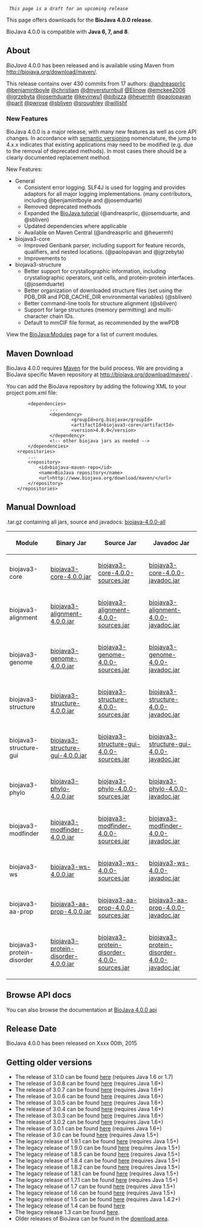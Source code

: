   ''This page is a draft for an upcoming release''

This page offers downloads for the <b>BioJava 4.0.0 release</b>. 

BioJava 4.0.0 is compatible with <b>Java 6, 7, and 8</b>.

== About ==
''BioJava'' 4.0.0 has been released and is available using Maven from
[http://biojava.org/download/maven/ http://biojava.org/download/maven/].

This release contains over 430 commits from 17 authors:
[https://www.github.com/andreasprlic @andreasprlic]
[https://www.github.com/benjamintboyle @benjamintboyle]
[https://www.github.com/christiam @christiam]
[https://www.github.com/dmyersturnbull @dmyersturnbull]
[https://www.github.com/Elinow @Elinow]
[https://www.github.com/emckee2006 @emckee2006]
[https://www.github.com/jgrzebyta @jgrzebyta]
[https://www.github.com/josemduarte @josemduarte]
[https://www.github.com/kevinwu1 @kevinwu1]
[https://www.github.com/pibizza @pibizza]
[https://www.github.com/heuermh @heuermh]
[https://www.github.com/paolopavan @paolopavan]
[https://www.github.com/parit @parit]
[https://www.github.com/pwrose @pwrose]
[https://www.github.com/sbliven @sbliven]
[https://www.github.com/sroughley @sroughley]
[https://www.github.com/willishf @willishf]


===New Features===

BioJava 4.0.0 is a major release, with many new features as well as core API changes. In accordance with [http://semver.org/ semantic versioning] nomenclature, the jump to 4.x.x indicates that existing applications may need to be modified (e.g. due to the removal of deprecated methods). In most cases there should be a clearly documented replacement method.

New Features:

* General
** Consistent error logging. SLF4J is used for logging and provides adaptors for all major logging implementations. (many contributors, including @benjamintboyle and @josemduarte)
** Removed deprecated methods
** Expanded the [https://github.com/biojava/biojava3-tutorial/ BioJava tutorial] (@andreasprlic, @josemduarte, and @sbliven)
** Updated dependencies where applicable
** Available on Maven Central (@andreasprlic and @heuermh)
* biojava3-core
** Improved Genbank parser, including support for feature records, qualifiers, and nested locations. (@paolopavan and @jgrzebyta)
** Improvements to 
* biojava3-structure
** Better support for crystallographic information, including crystallographic operators, unit cells, and protein-protein interfaces. (@josemduarte)
** Better organization of downloaded structure files (set using the PDB_DIR and PDB_CACHE_DIR environmental variables) (@sbliven)
** Better command-line tools for structure alignment (@sbliven)
** Support for large structures (memory permitting) and multi-character chain IDs.
** Default to mmCIF file format, as recommended by the wwPDB


View the [[BioJava:Modules]] page for a list of current modules.

== Maven Download ==
BioJava 4.0.0 requires [http://maven.apache.org/ Maven] for the build process. We are providing a BioJava specific Maven repository at http://biojava.org/download/maven/ .

You can add the BioJava repository by adding the following XML to your project pom.xml file:
<pre>
        <dependencies>
                ...
                <dependency>
                        <groupId>org.biojava</groupId>
                        <artifactId>biojava3-core</artifactId>
                        <version>4.0.0</version>
                </dependency>
                <!-- other biojava jars as needed -->
        </dependencies>
	<repositories>
		...
		<repository>
			<id>biojava-maven-repo</id>
			<name>BioJava repository</name>
			<url>http://www.biojava.org/download/maven/</url>			
		</repository>
	</repositories>
</pre>

== Manual Download ==

.tar.gz containing all jars, source and javadocs: [http://biojava.org/download/bj4.0.0/biojava-4.0.0-all.tar.gz biojava-4.0.0-all]

{|
|+
! Module
! Binary Jar
! Source Jar
! Javadoc Jar
|-
| biojava3-core 
| [http://biojava.org/download/maven/org/biojava/biojava3-core/4.0.0/biojava3-core-4.0.0.jar biojava3-core-4.0.0.jar] 
| [http://biojava.org/download/maven/org/biojava/biojava3-core/4.0.0/biojava3-core-4.0.0-sources.jar biojava3-core-4.0.0-sources.jar] 
| [http://biojava.org/download/maven/org/biojava/biojava3-core/4.0.0/biojava3-core-4.0.0-javadoc.jar biojava3-core-4.0.0-javadoc.jar]
|-
| biojava3-alignment 
| [http://biojava.org/download/maven/org/biojava/biojava3-alignment/4.0.0/biojava3-alignment-4.0.0.jar biojava3-alignment-4.0.0.jar] 
| [http://biojava.org/download/maven/org/biojava/biojava3-alignment/4.0.0/biojava3-alignment-4.0.0-sources.jar biojava3-alignment-4.0.0-sources.jar] 
| [http://biojava.org/download/maven/org/biojava/biojava3-alignment/4.0.0/biojava3-alignment-4.0.0-javadoc.jar biojava3-alignment-4.0.0-javadoc.jar]
|-
| biojava3-genome 
| [http://biojava.org/download/maven/org/biojava/biojava3-genome/4.0.0/biojava3-genome-4.0.0.jar biojava3-genome-4.0.0.jar] 
| [http://biojava.org/download/maven/org/biojava/biojava3-genome/4.0.0/biojava3-genome-4.0.0-sources.jar biojava3-genome-4.0.0-sources.jar] 
| [http://biojava.org/download/maven/org/biojava/biojava3-genome/4.0.0/biojava3-genome-4.0.0-javadoc.jar biojava3-genome-4.0.0-javadoc.jar]
|-
| biojava3-structure 
| [http://biojava.org/download/maven/org/biojava/biojava3-structure/4.0.0/biojava3-structure-4.0.0.jar biojava3-structure-4.0.0.jar] 
| [http://biojava.org/download/maven/org/biojava/biojava3-structure/4.0.0/biojava3-structure-4.0.0-sources.jar biojava3-structure-4.0.0-sources.jar] 
| [http://biojava.org/download/maven/org/biojava/biojava3-structure/4.0.0/biojava3-structure-4.0.0-javadoc.jar biojava3-structure-4.0.0-javadoc.jar]
|-
| biojava3-structure-gui 
| [http://biojava.org/download/maven/org/biojava/biojava3-structure-gui/4.0.0/biojava3-structure-gui-4.0.0.jar biojava3-structure-gui-4.0.0.jar] 
| [http://biojava.org/download/maven/org/biojava/biojava3-structure-gui/4.0.0/biojava3-structure-gui-4.0.0-sources.jar biojava3-structure-gui-4.0.0-sources.jar] 
| [http://biojava.org/download/maven/org/biojava/biojava3-structure-gui/4.0.0/biojava3-structure-gui-4.0.0-javadoc.jar biojava3-structure-gui-4.0.0-javadoc.jar]
|-
| biojava3-phylo 
| [http://biojava.org/download/maven/org/biojava/biojava3-phylo/4.0.0/biojava3-phylo-4.0.0.jar biojava3-phylo-4.0.0.jar] 
| [http://biojava.org/download/maven/org/biojava/biojava3-phylo/4.0.0/biojava3-phylo-4.0.0-sources.jar biojava3-phylo-4.0.0-sources.jar] 
| [http://biojava.org/download/maven/org/biojava/biojava3-phylo/4.0.0/biojava3-phylo-4.0.0-javadoc.jar biojava3-phylo-4.0.0-javadoc.jar]
|-
| biojava3-modfinder 
| [http://biojava.org/download/maven/org/biojava/biojava3-modfinder/4.0.0/biojava3-modfinder-4.0.0.jar biojava3-modfinder-4.0.0.jar] 
| [http://biojava.org/download/maven/org/biojava/biojava3-modfinder/4.0.0/biojava3-modfinder-4.0.0-sources.jar biojava3-modfinder-4.0.0-sources.jar] 
| [http://biojava.org/download/maven/org/biojava/biojava3-modfinder/4.0.0/biojava3-modfinder-4.0.0-javadoc.jar biojava3-modfinder-4.0.0-javadoc.jar]
|-
| biojava3-ws 
| [http://biojava.org/download/maven/org/biojava/biojava3-ws/4.0.0/biojava3-ws-4.0.0.jar biojava3-ws-4.0.0.jar] 
| [http://biojava.org/download/maven/org/biojava/biojava3-ws/4.0.0/biojava3-ws-4.0.0-sources.jar biojava3-ws-4.0.0-sources.jar] 
| [http://biojava.org/download/maven/org/biojava/biojava3-ws/4.0.0/biojava3-ws-4.0.0-javadoc.jar biojava3-ws-4.0.0-javadoc.jar]
|-
| biojava3-aa-prop 
| [http://biojava.org/download/maven/org/biojava/biojava3-aa-prop/4.0.0/biojava3-aa-prop-4.0.0.jar biojava3-aa-prop-4.0.0.jar] 
| [http://biojava.org/download/maven/org/biojava/biojava3-aa-prop/4.0.0/biojava3-aa-prop-4.0.0-sources.jar biojava3-aa-prop-4.0.0-sources.jar] 
| [http://biojava.org/download/maven/org/biojava/biojava3-aa-prop/4.0.0/biojava3-aa-prop-4.0.0-javadoc.jar biojava3-aa-prop-4.0.0-javadoc.jar]
|-
| biojava3-protein-disorder 
| [http://biojava.org/download/maven/org/biojava/biojava3-protein-disorder/4.0.0/biojava3-protein-disorder-4.0.0.jar biojava3-protein-disorder-4.0.0.jar] 
| [http://biojava.org/download/maven/org/biojava/biojava3-protein-disorder/4.0.0/biojava3-protein-disorder-4.0.0-sources.jar biojava3-protein-disorder-4.0.0-sources.jar] 
| [http://biojava.org/download/maven/org/biojava/biojava3-protein-disorder/4.0.0/biojava3-protein-disorder-4.0.0-javadoc.jar biojava3-protein-disorder-4.0.0-javadoc.jar]

|}

== Browse API docs ==
You can also browse the documentation at [http://www.biojava.org/docs/api4.0.0/ BioJava 4.0.0 api]

==Release Date==
BioJava 4.0.0 has been released on Xxxx 00th, 2015

== Getting older versions ==
* The release of 3.1.0 can be found [[BioJava:Download 3.1.0|here]] (requires Java 1.6 or 1.7)
* The release of 3.0.8 can be found [[BioJava:Download 3.0.8|here]] (requires Java 1.6+)
* The release of 3.0.7 can be found [[BioJava:Download 3.0.7|here]] (requires Java 1.6+)
* The release of 3.0.6 can be found [[BioJava:Download 3.0.6|here]] (requires Java 1.6+)
* The release of 3.0.5 can be found [[BioJava:Download 3.0.5|here]] (requires Java 1.6+)
* The release of 3.0.4 can be found [[BioJava:Download 3.0.4|here]] (requires Java 1.6+)
* The release of 3.0.3 can be found [[BioJava:Download 3.0.3|here]] (requires Java 1.6+)
* The release of 3.0.2 can be found [[BioJava:Download 3.0.2|here]] (requires Java 1.6+)
* The release of 3.0.1 can be found [[BioJava:Download 3.0.1|here]] (requires Java 1.6+)
* The release of 3.0 can be found [[BioJava:Download 3.0|here]] (requires Java 1.5+)
* The legacy release of 1.9.1 can be found [[BioJava:Download 1.9.1|here]] (requires Java 1.5+)
* The legacy release of 1.9.0 can be found [[BioJava:Download 1.9.0|here]] (requires Java 1.5+)
* The legacy release of 1.8.5 can be found [[BioJava:Download 1.8.5|here]] (requires Java 1.5+)
* The legacy release of 1.8.4 can be found [[BioJava:Download 1.8.4|here]] (requires Java 1.5+)
* The legacy release of 1.8.2 can be found [[BioJava:Download 1.8.2|here]] (requires Java 1.5+)
* The legacy release of 1.8.1 can be found [[BioJava:Download 1.8.1|here]] (requires Java 1.5+)
* The legacy release of 1.7.1 can be found [[BioJava:Download 1.7.1|here]] (requires Java 1.5+)
* The legacy release of 1.7 can be found [[BioJava:Download 1.7|here]] (requires Java 1.5+)
* The legacy release of 1.6 can be found [[BioJava:Download 1.6|here]] (requires Java 1.5+)
* The legacy release of 1.5 can be found [[BioJava:Download 1.5|here]] (requires Java 1.4.2+)
* The legacy release of 1.4 can be found [[BioJava:Download 1.4|here]]
* The legacy release 1.3 can be found [[BioJava:Download 1.3|here]].
* Older releases of BioJava can be found in the [http://www.biojava.org/download/ download area].
